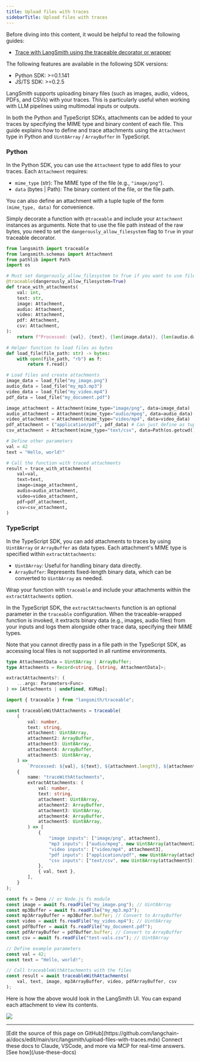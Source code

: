```yaml
---
title: Upload files with traces
sidebarTitle: Upload files with traces
---
```


<Check>
Before diving into this content, it would be helpful to read the following guides:

* [Trace with LangSmith using the traceable decorator or wrapper](/langsmith/annotate-code#use-traceable--traceable)
</Check>

<Note>
The following features are available in the following SDK versions:

* Python SDK: >=0.1.141
* JS/TS SDK: >=0.2.5
</Note>

LangSmith supports uploading binary files (such as images, audio, videos, PDFs, and CSVs) with your traces. This is particularly useful when working with LLM pipelines using multimodal inputs or outputs.

In both the Python and TypeScript SDKs, attachments can be added to your traces by specifying the MIME type and binary content of each file. This guide explains how to define and trace attachments using the `Attachment` type in Python and `Uint8Array` / `ArrayBuffer` in TypeScript.

### Python

In the Python SDK, you can use the `Attachment` type to add files to your traces. Each `Attachment` requires:

* `mime_type` (str): The MIME type of the file (e.g., `"image/png"`).
* `data` (bytes | Path): The binary content of the file, or the file path.

You can also define an attachment with a tuple tuple of the form `(mime_type, data)` for convenience.

Simply decorate a function with `@traceable` and include your `Attachment` instances as arguments. Note that to use the file path instead of the raw bytes, you need to set the `dangerously_allow_filesystem` flag to `True` in your traceable decorator.

```python Python
from langsmith import traceable
from langsmith.schemas import Attachment
from pathlib import Path
import os

# Must set dangerously_allow_filesystem to True if you want to use file paths
@traceable(dangerously_allow_filesystem=True)
def trace_with_attachments(
    val: int,
    text: str,
    image: Attachment,
    audio: Attachment,
    video: Attachment,
    pdf: Attachment,
    csv: Attachment,
):
    return f"Processed: {val}, {text}, {len(image.data)}, {len(audio.data)}, {len(video.data)}, {len(pdf.data), {len(csv.data)}}"

# Helper function to load files as bytes
def load_file(file_path: str) -> bytes:
    with open(file_path, "rb") as f:
        return f.read()

# Load files and create attachments
image_data = load_file("my_image.png")
audio_data = load_file("my_mp3.mp3")
video_data = load_file("my_video.mp4")
pdf_data = load_file("my_document.pdf")

image_attachment = Attachment(mime_type="image/png", data=image_data)
audio_attachment = Attachment(mime_type="audio/mpeg", data=audio_data)
video_attachment = Attachment(mime_type="video/mp4", data=video_data)
pdf_attachment = ("application/pdf", pdf_data) # Can just define as tuple of (mime_type, data)
csv_attachment = Attachment(mime_type="text/csv", data=Path(os.getcwd()) / "my_csv.csv")

# Define other parameters
val = 42
text = "Hello, world!"

# Call the function with traced attachments
result = trace_with_attachments(
    val=val,
    text=text,
    image=image_attachment,
    audio=audio_attachment,
    video=video_attachment,
    pdf=pdf_attachment,
    csv=csv_attachment,
)
```

### TypeScript

In the TypeScript SDK, you can add attachments to traces by using `Uint8Array` or `ArrayBuffer` as data types. Each attachment's MIME type is specified within `extractAttachments`:

* `Uint8Array`: Useful for handling binary data directly.
* `ArrayBuffer`: Represents fixed-length binary data, which can be converted to `Uint8Array` as needed.

Wrap your function with `traceable` and include your attachments within the `extractAttachments` option.

In the TypeScript SDK, the `extractAttachments` function is an optional parameter in the `traceable` configuration. When the traceable-wrapped function is invoked, it extracts binary data (e.g., images, audio files) from your inputs and logs them alongside other trace data, specifying their MIME types.

Note that you cannot directly pass in a file path in the TypeScript SDK, as accessing local files is not supported in all runtime environments.

```typescript TypeScript
type AttachmentData = Uint8Array | ArrayBuffer;
type Attachments = Record<string, [string, AttachmentData]>;

extractAttachments?: (
    ...args: Parameters<Func>
) => [Attachments | undefined, KVMap];
```

```typescript TypeScript
import { traceable } from "langsmith/traceable";

const traceableWithAttachments = traceable(
    (
        val: number,
        text: string,
        attachment: Uint8Array,
        attachment2: ArrayBuffer,
        attachment3: Uint8Array,
        attachment4: ArrayBuffer,
        attachment5: Uint8Array,
    ) =>
        `Processed: ${val}, ${text}, ${attachment.length}, ${attachment2.byteLength}, ${attachment3.length}, ${attachment4.byteLength}, ${attachment5.byteLength}`,
    {
        name: "traceWithAttachments",
        extractAttachments: (
            val: number,
            text: string,
            attachment: Uint8Array,
            attachment2: ArrayBuffer,
            attachment3: Uint8Array,
            attachment4: ArrayBuffer,
            attachment5: Uint8Array,
        ) => [
            {
                "image inputs": ["image/png", attachment],
                "mp3 inputs": ["audio/mpeg", new Uint8Array(attachment2)],
                "video inputs": ["video/mp4", attachment3],
                "pdf inputs": ["application/pdf", new Uint8Array(attachment4)],
                "csv inputs": ["text/csv", new Uint8Array(attachment5)],
            },
            { val, text },
        ],
    }
);

const fs = Deno // or Node.js fs module
const image = await fs.readFile("my_image.png"); // Uint8Array
const mp3Buffer = await fs.readFile("my_mp3.mp3");
const mp3ArrayBuffer = mp3Buffer.buffer; // Convert to ArrayBuffer
const video = await fs.readFile("my_video.mp4"); // Uint8Array
const pdfBuffer = await fs.readFile("my_document.pdf");
const pdfArrayBuffer = pdfBuffer.buffer; // Convert to ArrayBuffer
const csv = await fs.readFile("test-vals.csv"); // Uint8Array

// Define example parameters
const val = 42;
const text = "Hello, world!";

// Call traceableWithAttachments with the files
const result = await traceableWithAttachments(
    val, text, image, mp3ArrayBuffer, video, pdfArrayBuffer, csv
);
```

Here is how the above would look in the LangSmith UI. You can expand each attachment to view its contents.

![](/langsmith/images/trace-with-attachments.png)

---

<Callout icon="pen-to-square" iconType="regular">
    [Edit the source of this page on GitHub](https://github.com/langchain-ai/docs/edit/main/src/langsmith/upload-files-with-traces.mdx)
</Callout>
<Tip icon="terminal" iconType="regular">
    Connect these docs to Claude, VSCode, and more via MCP for    real-time answers. [See how](/use-these-docs)
</Tip>
